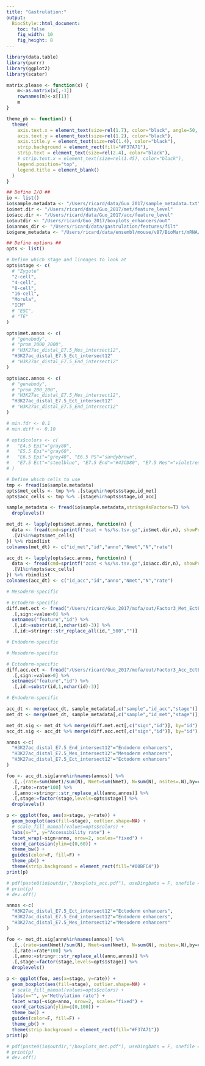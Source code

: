 ```yaml
---
title: "Gastrulation:"
output:
  BiocStyle::html_document: 
    toc: false
    fig_width: 10
    fig_height: 8
---
```


```r
library(data.table)
library(purrr)
library(ggplot2)
library(scater)

matrix.please <- function(x) {
    m<-as.matrix(x[,-1])
    rownames(m)<-x[[1]]
    m
}

theme_pb <- function() {
  theme(
    axis.text.x = element_text(size=rel(1.7), color="black", angle=50, vjust=1, hjust=1),
    axis.text.y = element_text(size=rel(1.2), color="black"),
    axis.title.y = element_text(size=rel(1.4), color="black"),
    strip.background = element_rect(fill="#F37A71"),
    strip.text = element_text(size=rel(2.4), color="black"),
    # strip.text.x = element_text(size=rel(1.45), color="black"),
    legend.position="top",
    legend.title = element_blank()
  )
}
```

<!-- Define I/O and options -->
```r

## Define I/O ##
io <- list()
io$sample.metadata <- "/Users/ricard/data/Guo_2017/sample_metadata.txt"
io$met.dir <- "/Users/ricard/data/Guo_2017/met/feature_level"
io$acc.dir <- "/Users/ricard/data/Guo_2017/acc/feature_level"
io$outdir <- "/Users/ricard/Guo_2017/boxplots_enhancers/out"
io$annos_dir <- "/Users/ricard/data/gastrulation/features/filt"
io$gene_metadata <- "/Users/ricard/data/ensembl/mouse/v87/BioMart/mRNA/Mmusculus_genes_BioMart.87.txt"

## Define options ##
opts <- list()

# Define which stage and lineages to look at 
opts$stage <- c(
  # "Zygote"
  "2-cell",
  "4-cell",
  "8-cell",
  "16-cell",
  "Morula",
  "ICM"
  # "ESC",
  # "TE"
)

opts$met.annos <- c(
  # "genebody",
  # "prom_2000_2000",
  # "H3K27ac_distal_E7.5_Mes_intersect12",
  "H3K27ac_distal_E7.5_Ect_intersect12"
  # "H3K27ac_distal_E7.5_End_intersect12"
)

opts$acc.annos <- c(
  # "genebody",
  # "prom_200_200",
  # "H3K27ac_distal_E7.5_Mes_intersect12",
  "H3K27ac_distal_E7.5_Ect_intersect12"
  # "H3K27ac_distal_E7.5_End_intersect12"
)

# min.fdr <- 0.1
# min.diff <- 0.10

# opts$colors <- c(
#   "E4.5 Epi"="gray80", 
#   "E5.5 Epi"="gray60", 
#   "E6.5 Epi"="grey40", "E6.5 PS"="sandybrown", 
#   "E7.5 Ect"="steelblue", "E7.5 End"="#43CD80", "E7.5 Mes"="violetred"
# )

# Define which cells to use
tmp <- fread(io$sample.metadata)
opts$met_cells <- tmp %>% .[stage%in%opts$stage,id_met]
opts$acc_cells <- tmp %>% .[stage%in%opts$stage,id_acc]
```

<!-- Load sample metadata -->
```r
sample_metadata <- fread(io$sample.metadata,stringsAsFactors=T) %>%
  droplevels()
```

<!-- Load methylation data -->
```r
met_dt <- lapply(opts$met.annos, function(n) {
  data <- fread(cmd=sprintf("zcat < %s/%s.tsv.gz",io$met.dir,n), showProgress=F, stringsAsFactors=F, quote="") %>%
  .[V1%in%opts$met_cells]
}) %>% rbindlist
colnames(met_dt) <- c("id_met","id","anno","Nmet","N","rate")
```

<!-- Load accessibility data -->
```r
acc_dt <- lapply(opts$acc.annos, function(n) {
  data <- fread(cmd=sprintf("zcat < %s/%s.tsv.gz",io$acc.dir,n), showProgress=F, stringsAsFactors=F, quote="") %>%
  .[V1%in%opts$acc_cells]
}) %>% rbindlist
colnames(acc_dt) <- c("id_acc","id","anno","Nmet","N","rate")
```

<!-- Load selected enhancers (from MOFA) -->
```r
# Mesoderm-specific

# Ectoderm-specific
diff.met.ect <- fread("/Users/ricard/Guo_2017/mofa/out/Factor3_Met_EctEnhancers_top100txt") %>% 
  .[,sign:=value>0] %>% 
  setnames("feature","id") %>%
  .[,id:=substr(id,1,nchar(id)-3)] %>%
  .[,id:=stringr::str_replace_all(id,"_500","")]

# Endoderm-specific
```

<!-- Load differentially accessible sites -->
```r
# Mesoderm-specific

# Ectoderm-specific
diff.acc.ect <- fread("/Users/ricard/Guo_2017/mofa/out/Factor3_Acc_EctEnhancers_top100txt") %>% 
  .[,sign:=value>0] %>%
  setnames("feature","id") %>%
  .[,id:=substr(id,1,nchar(id)-3)]

# Endoderm-specific
```

<!-- Merge data with metadata -->
```r
acc_dt <- merge(acc_dt, sample_metadata[,c("sample","id_acc","stage")], by="id_acc") %>% droplevels()
met_dt <- merge(met_dt, sample_metadata[,c("sample","id_met","stage")], by="id_met") %>% droplevels()
```

```r
met_dt.sig <- met_dt %>% merge(diff.met.ect[,c("sign","id")], by="id")
acc_dt.sig <- acc_dt %>% merge(diff.acc.ect[,c("sign","id")], by="id")
```

<!-- Boxplots with accessibility rate per genomic context and stage -->
```r
annos <-c(
  "H3K27ac_distal_E7.5_End_intersect12"="Endoderm enhancers",
  "H3K27ac_distal_E7.5_Mes_intersect12"="Mesoderm enhancers",
  "H3K27ac_distal_E7.5_Ect_intersect12"="Ectoderm enhancers"
)

foo <- acc_dt.sig[anno%in%names(annos)] %>%
  .[,.(rate=sum(Nmet)/sum(N), Nmet=sum(Nmet), N=sum(N), nsites=.N),by=c("sample","stage","anno","sign")] %>%
  .[,rate:=rate*100] %>%
  .[,anno:=stringr::str_replace_all(anno,annos)] %>%
  .[,stage:=factor(stage,levels=opts$stage)] %>%
  droplevels() 

p <- ggplot(foo, aes(x=stage, y=rate)) +
  geom_boxplot(aes(fill=stage), outlier.shape=NA) +
  # scale_fill_manual(values=opts$colors) +
  labs(x="", y="Accessibility rate") +
  facet_wrap(~sign+anno, nrow=2, scales="fixed") +
  coord_cartesian(ylim=c(0,60)) +
  theme_bw() +
  guides(color=F, fill=F) +
  theme_pb() +
  theme(strip.background = element_rect(fill="#00BFC4"))
print(p)

# pdf(paste0(io$outdir,"/boxplots_acc.pdf"), useDingbats = F, onefile = F, width=14, height=6)
# print(p)
# dev.off()
```

<!-- Boxplots with methylation rate per genomic context and stage -->
```r
annos <-c(
  "H3K27ac_distal_E7.5_Ect_intersect12"="Ectoderm enhancers",
  "H3K27ac_distal_E7.5_End_intersect12"="Endoderm enhancers",
  "H3K27ac_distal_E7.5_Mes_intersect12"="Mesoderm enhancers"
)

foo <- met_dt.sig[anno%in%names(annos)] %>%
  .[,.(rate=sum(Nmet)/sum(N), Nmet=sum(Nmet), N=sum(N), nsites=.N),by=c("sample","stage","anno","sign")] %>%
  .[,rate:=rate*100] %>%
  .[,anno:=stringr::str_replace_all(anno,annos)] %>%
  .[,stage:=factor(stage,levels=opts$stage)] %>%
  droplevels()  

p <- ggplot(foo, aes(x=stage, y=rate)) +
  geom_boxplot(aes(fill=stage), outlier.shape=NA) +
  # scale_fill_manual(values=opts$colors) +
  labs(x="", y="Methylation rate") +
  facet_wrap(~sign+anno, nrow=2, scales="fixed") +
  coord_cartesian(ylim=c(0,100)) +
  theme_bw() +
  guides(color=F, fill=F) +
  theme_pb() +
  theme(strip.background = element_rect(fill="#F37A71"))
print(p)

# pdf(paste0(io$outdir,"/boxplots_met.pdf"), useDingbats = F, onefile = F, width=14, height=6)
# print(p)
# dev.off()
```

